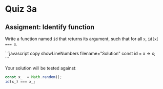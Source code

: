 
# Quiz 3a

## Assigment: Identify function

Write a function named `id` that returns its argument, such that for all `x`, `id(x) === x`.

<RevealChildren>
```javascript copy showLineNumbers filename="Solution"
const id = x => x;
```
</RevealChildren>

Your solution will be tested against:

```js copy
const x_  = Math.random();
id(x_) === x_;
```